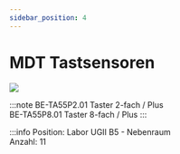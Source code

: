 ```yaml
---
sidebar_position: 4
---
```


# MDT Tastsensoren

[![](/image/labore/b5/knx/knx_mdt_tastsensoren_min.jpg)](/image/labore/b5/knx/knx_mdt_tastsensoren.jpg)


:::note
BE-TA55P2.01 	Taster 2-fach / Plus\
BE-TA55P8.01 	Taster 8-fach / Plus
:::

:::info
Position:   Labor UGII B5 - Nebenraum\
Anzahl:     11